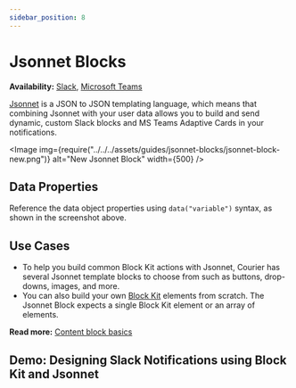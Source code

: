 ```yaml
---
sidebar_position: 8
---
```



# Jsonnet Blocks

**Availability:** [Slack](/platform/channels/direct-message/slack), [Microsoft Teams](/platform/channels/direct-message/microsoft-teams)

[Jsonnet](https://learnxinyminutes.com/docs/jsonnet/) is a JSON to JSON templating language, which means that combining Jsonnet with your user data allows you to build and send dynamic, custom Slack blocks and MS Teams Adaptive Cards in your notifications.

<Image
  img={require("../../../assets/guides/jsonnet-blocks/jsonnet-block-new.png")}
  alt="New Jsonnet Block"
  width={500}
/>

## Data Properties

Reference the data object properties using `data("variable")` syntax, as shown in the screenshot above.

## Use Cases

- To help you build common Block Kit actions with Jsonnet, Courier has several Jsonnet template blocks to choose from such as buttons, drop-downs, images, and more.
- You can also build your own [Block Kit](https://api.slack.com/block-kit) elements from scratch. The Jsonnet Block expects a single Block Kit element or an array of elements.

**Read more:** [Content block basics](content-block-basics.mdx)

## Demo: Designing Slack Notifications using Block Kit and Jsonnet

<YoutubeEmbed videoId="KPM4lx2Yq3U" />